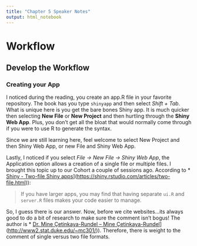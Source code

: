 ```yaml
---
title: "Chapter 5 Speaker Notes"
output: html_notebook
---
```


# Workflow

## Develop the Workflow

### Creating your App

I noticed during the reading, you create an app.R file in your favorite repository. The book has you type `shinyapp` and then select *Shift + Tab*. What is unique here is you get the bare bones Shiny app. It is much quicker then selecting **New File** or **New Project** and then hurtling through the **Shiny Web App**. Plus, you don't get all the bloat that would normally come through if you were to use R to generate the syntax.

Since we are still learning here, feel welcome to select New Project and then Shiny Web App, or new File and Shiny Web App.

Lastly, I noticed if you select *File -\> New File -\> Shiny Web App*, the Application option allows a creation of a single file or multiple files. I brought this topic up to our Cohort a couple of sessions ago. According to \* [Shiny - Two-file Shiny apps](%5B%3Chttps://shiny.rstudio.com/articles/two-file.html%3E)](<https://shiny.rstudio.com/articles/two-file.html>)):

> If you have larger apps, you may find that having separate `ui.R` and `server.R` files makes your code easier to manage.

So, I guess there is our answer. Now, before we cite websites...its always good to do a bit of research to make sure the comment isn't bogus! The author is \* [Dr. Mine Çetinkaya-Rundel -- Mine Çetinkaya-Rundel](%5Bhttp://www2.stat.duke.edu/~mc301/)](<http://www2.stat.duke.edu/~mc301/>)). Therefore, there is weight to the comment of single versus two file formats.
